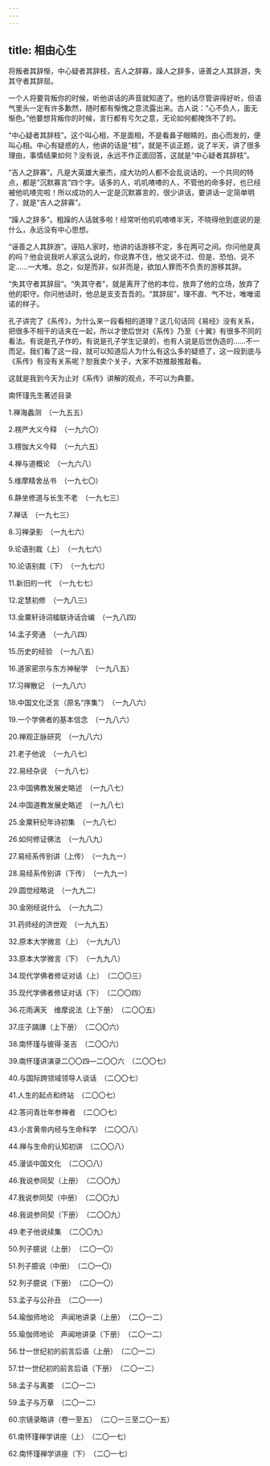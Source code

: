 ```yaml
---
---
---
```

title: 相由心生
---




将叛者其辞惭，中心疑者其辞枝，吉人之辞寡，躁人之辞多，诬善之人其辞游，失其守者其辞屈。

一个人将要背叛你的时候，听他讲话的声音就知道了。他的话尽管讲得好听，但语气里头一定有许多歉然，随时都有惭愧之意流露出来。古人说：“心不负人，面无惭色。”他要想背叛你的时候，言行都有亏欠之意，无论如何都掩饰不了的。

“中心疑者其辞枝”。这个叫心相，不是面相，不是看鼻子眼睛的，由心而发的，便叫心相。中心有疑惑的人，他讲的话是“枝”，就是不谈正题，说了半天，讲了很多理由，事情结果如何？没有说，永远不作正面回答，这就是“中心疑者其辞枝”。

“吉人之辞寡”。凡是大英雄大豪杰，成大功的人都不会乱说话的，一个共同的特点，都是“沉默寡言”四个字。话多的人，叽叽喳喳的人，不管他的命多好，也已经被他叽喳完啦！所以成功的人一定是沉默寡言的，很少讲话，要讲话一定简单明了，就是“吉人之辞寡”。

“躁人之辞多”。粗躁的人话就多啦！经常听他叽叽喳喳半天，不晓得他到底说的是什么，永远没有中心思想。

“诬善之人其辞游”。诬陷人家时，他讲的话游移不定，多在两可之间。你问他是真的吗？他会说我听人家这么说的，你说靠不住，他又说不过、但是、恐怕、说不定……一大堆。总之，似是而非，似非而是，欲加人罪而不负责的游移其辞。

“失其守者其辞屈”。“失其守者”，就是离开了他的本位，放弃了他的立场，放弃了他的职守。你问他话时，他总是支支吾吾的。“其辞屈”，理不直、气不壮，唯唯诺诺的样子。

孔子讲完了《系传》，为什么来一段看相的道理？这几句话同《易经》没有关系，把很多不相干的话夹在一起，所以才使后世对《系传》乃至《十翼》有很多不同的看法。有说是孔子作的，有说是孔子学生记录的，也有人说是后世伪造的……不一而足。我们看了这一段，就可以知道后人为什么有这么多的疑惑了，这一段到底与《系传》有没有关系呢？恕我卖个关子，大家不妨推敲推敲看。

这就是我到今天为止对《系传》讲解的观点，不可以为典要。





南怀瑾先生著述目录


1.禅海蠡测　（一九五五）

2.楞严大义今释　（一九六〇）

3.楞伽大义今释　（一九六五）

4.禅与道概论　（一九六八）

5.维摩精舍丛书　（一九七〇）

6.静坐修道与长生不老　（一九七三）

7.禅话　（一九七三）

8.习禅录影　（一九七六）

9.论语别裁（上）　（一九七六）

10.论语别裁（下）　（一九七六）

11.新旧的一代　（一九七七）

12.定慧初修　（一九八三）

13.金粟轩诗词楹联诗话合编　（一九八四）

14.孟子旁通　（一九八四）

15.历史的经验　（一九八五）

16.道家密宗与东方神秘学　（一九八五）

17.习禅散记　（一九八六）

18.中国文化泛言（原名“序集”）　（一九八六）

19.一个学佛者的基本信念　（一九八六）

20.禅观正脉研究　（一九八六）

21.老子他说　（一九八七）

22.易经杂说　（一九八七）

23.中国佛教发展史略述　（一九八七）

24.中国道教发展史略述　（一九八七）

25.金粟轩纪年诗初集　（一九八七）

26.如何修证佛法　（一九八九）

27.易经系传别讲（上传）　（一九九一）

28.易经系传别讲（下传）　（一九九一）

29.圆觉经略说　（一九九二）

30.金刚经说什么　（一九九二）

31.药师经的济世观　（一九九五）

32.原本大学微言（上）　（一九九八）

33.原本大学微言（下）　（一九九八）

34.现代学佛者修证对话（上）　（二〇〇三）

35.现代学佛者修证对话（下）　（二〇〇四）

36.花雨满天　维摩说法（上下册）　（二〇〇五）

37.庄子諵譁（上下册）　（二〇〇六）

38.南怀瑾与彼得·圣吉　（二〇〇六）

39.南怀瑾讲演录二〇〇四—二〇〇六　（二〇〇七）

40.与国际跨领域领导人谈话　（二〇〇七）

41.人生的起点和终站　（二〇〇七）

42.答问青壮年参禅者　（二〇〇七）

43.小言黄帝内经与生命科学　（二〇〇八）

44.禅与生命的认知初讲　（二〇〇八）

45.漫谈中国文化　（二〇〇八）

46.我说参同契（上册）　（二〇〇九）

47.我说参同契（中册）　（二〇〇九）

48.我说参同契（下册）　（二〇〇九）

49.老子他说续集　（二〇〇九）

50.列子臆说（上册）　（二〇一〇）

51.列子臆说（中册）　（二〇一〇）

52.列子臆说（下册）　（二〇一〇）

53.孟子与公孙丑　（二〇一一）

54.瑜伽师地论　声闻地讲录（上册）　（二〇一二）

55.瑜伽师地论　声闻地讲录（下册）　（二〇一二）

56.廿一世纪初的前言后语（上册）　（二〇一二）

57.廿一世纪初的前言后语（下册）　（二〇一二）

58.孟子与离娄　（二〇一二）

59.孟子与万章　（二〇一二）

60.宗镜录略讲（卷一至五）　（二〇一三至二〇一五）

61.南怀瑾禅学讲座（上）　（二〇一七）

62.南怀瑾禅学讲座（下）　（二〇一七）